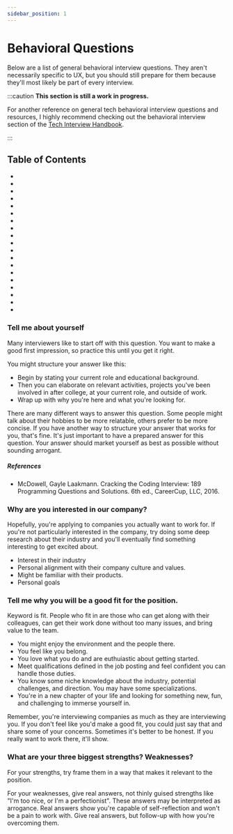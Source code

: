 ```yaml
---
sidebar_position: 1
---
```



# Behavioral Questions

Below are a list of general behavioral interview questions. They aren't necessarily specific to UX, but you should still prepare for them because they'll most likely be part of every interview.

:::caution
**This section is still a work in progress.**

For another reference on general tech behavioral interview questions and resources, I highly recommend checking out the behavioral interview section of the <a href="https://www.techinterviewhandbook.org/behavioral-interview/">Tech Interview Handbook</a>.

:::

## Table of Contents

- <Question question='Tell me about yourself.*' />
- <Question question='What is your life story? How do you connect some of your key life experiences to your professional experiences?' />
- <Question question='Why are you interested in our company?*' />
- <Question question='Tell me why you will be a good fit for the position.*' />
- <Question question='What are your three biggest strengths? Weaknesses?' />
- <Question question='How do you handle negative feedback or criticism?*' />
- <Question question='Have you ever received professional criticism that you felt was unfair?' />
- <Question question='What type of work environment do you feel best suits you?' />
- <Question question='Where do you see your career in five years?' />
- <Question question='What excites you about this position?*' />
- <Question question='How do you think you can contribute to this company?*' />
- <Question question='What roles do you think or expect you will have in this company?' />
- <Question question='What would you do when you encounter communication breakdowns at work?' />
- <Question question='Tell me about a time when you took on a significant task outside of your usual area of job responsibility.' />
- <Question question='Tell me about a time that you did something wrong and what you learned from the process.*' />
- <Question question='Tell me about a time where you failed to meet a deadline.*' />
- <Question question='Tell me about a time you needed to influence others who had different opinions than you. What was the result?*' />
- <Question question='Tell me about a challenge you faced recently in your role. How did you tackle it? What was the outcome?' />
- <Question question="What are a few interesting things about you that you'd like to share?" />

### Tell me about yourself

Many interviewers like to start off with this question. You want to make a good first impression, so practice this until you get it right.

You might structure your answer like this:

- Begin by stating your current role and educational background.
- Then you can elaborate on relevant activities, projects you've been involved in after college, at your current role, and outside of work.
- Wrap up with why you're here and what you're looking for.

There are many different ways to answer this question. Some people might talk about their hobbies to be more relatable, others prefer to be more concise. If you have another way to structure your answer that works for you, that's fine. It's just important to have a prepared answer for this question. Your answer should market yourself as best as possible without sounding arrogant.

##### References

- McDowell, Gayle Laakmann. Cracking the Coding Interview: 189 Programming Questions and Solutions. 6th ed., CareerCup, LLC, 2016.

### Why are you interested in our company?

Hopefully, you're applying to companies you actually want to work for. If you're not particularly interested in the company, try doing some deep research about their industry and you'll eventually find something interesting to get excited about.

- Interest in their industry
- Personal alignment with their company culture and values.
- Might be familiar with their products.
- Personal goals

### Tell me why you will be a good fit for the position.

Keyword is fit.
People who fit in are those who can get along with their colleagues, can get their work done without too many issues, and bring value to the team.

- You might enjoy the environment and the people there.
- You feel like you belong.
- You love what you do and are euthuiastic about getting started.
- Meet qualifications defined in the job posting and feel confident you can handle those duties.
- You know some niche knowledge about the industry, potential challenges, and direction. You may have some specializations.
- You're in a new chapter of your life and looking for something new, fun, and challenging to immerse yourself in.

Remember, you're interviewing companies as much as they are interviewing you. If you don't feel like you'd make a good fit, you could just say that and share some of your concerns. Sometimes it's better to be honest. If you really want to work there, it'll show.

### What are your three biggest strengths? Weaknesses?

For your strengths, try frame them in a way that makes it relevant to the position.

For your weaknesses, give real answers, not thinly guised strengths like "I'm too nice, or I'm a perfectionist". These answers may be interpreted as arrogance. Real answers show you're capable of self-reflection and won't be a pain to work with. Give real answers, but follow-up with how you're overcoming them.


<!--  -->

